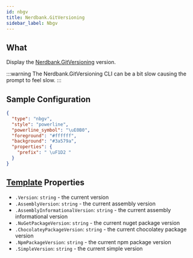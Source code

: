 ```yaml
---
id: nbgv
title: Nerdbank.GitVersioning
sidebar_label: Nbgv
---
```


## What

Display the [Nerdbank.GitVersioning][nbgv] version.

:::warning
The Nerdbank.GitVersioning CLI can be a bit slow causing the prompt to feel slow.
:::

## Sample Configuration

```json
{
  "type": "nbgv",
  "style": "powerline",
  "powerline_symbol": "\uE0B0",
  "foreground": "#ffffff",
  "background": "#3a579a",
  "properties": {
    "prefix": " \uF1D2 "
  }
}
```

## [Template][templates] Properties

- `.Version`: `string` - the current version
- `.AssemblyVersion`: `string` - the current assembly version
- `.AssemblyInformationalVersion`: `string` - the current assembly informational version
- `.NuGetPackageVersion`: `string` - the current nuget package version
- `.ChocolateyPackageVersion`: `string` - the current chocolatey package version
- `.NpmPackageVersion`: `string` - the current npm package version
- `.SimpleVersion`: `string` - the current simple version

[nbgv]: https://github.com/dotnet/Nerdbank.GitVersioning
[templates]: /docs/config-text#templates
